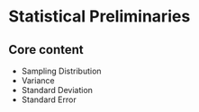 # Statistical Preliminaries {.tabset}

## Core content

- Sampling Distribution
- Variance
- Standard Deviation
- Standard Error
